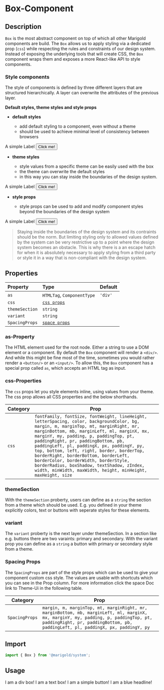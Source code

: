 
<Meta title="Components/Box Component" />

# Box-Component

## Description

`Box` is the most abstract component on top of which all other Marigold components are build.
The `Box` allows us to apply styling via a dedicated prop (`css`) while respecting the rules and constraints of our design system.
Instead of exposing the underlying tools that will create CSS, the `Box` component wraps them and exposes a more React-like API to style components.

### Style components

The style of components is defined by three different layers that are structured hierarchically. A layer can overwrite the attributes of the previous layer.

**Default styles, theme styles and style props**

- **default styles**

  - add default styling to a component, even without a theme
  - should be used to achieve minimal level of consistency between browsers

<Preview>
  <Story name="label">
    <Label variant="" htmlFor="labelId">
      A simple Label
    </Label>
  </Story>
  <Story name="button">
    <Button>Click me!</Button>
  </Story>
</Preview>

- **theme styles**

  - style values from a specific theme can be easily used with the box
  - the theme can overwrite the default styles
  - in this way you can stay inside the boundaries of the design system.

<Preview>
  <Story name="label-theme-styled">
    <Label htmlFor="labelId">A simple Label</Label>
  </Story>
  <Story name="button-theme-styled">
    <Button variant="primary.large">Click me!</Button>
  </Story>
</Preview>

- **style props**

  - style props can be used to add and modify component styles beyond the boundaries of the design system

<Preview>
  <Story name="label-css-styled">
    <Label
      htmlFor="labelId"
      css={{ px: 64, fontSize: '24px', letterSpacing: '8px' }}
    >
      A simple Label
    </Label>
  </Story>
  <Story name="button-css-styled">
    <Button variant="primary.large" css={{ px: 64, fontSize: '24px' }}>
      Click me!
    </Button>
  </Story>
</Preview>

> Staying inside the boundaries of the design system and its contraints should be the norm. But limiting styling only to allowed values defined by the system can be very restrictive up to a point where the design system becomes an obstacle. This is why there is a an escape hatch for when it is absolutely necessary to apply styling from a third party or style it in a way that is non-compliant with the design system.

## Properties

| Property       | Type                         | Default |
| :------------- | :--------------------------- | :------ |
| `as`           | `HTMLTag`, `ComponentType`   | `'div'` |
| `css`          | [`css props`](#cssProps)     |         |
| `themeSection` | `string`                     |         |
| `variant`      | `string`                     |         |
| `SpacingProps` | [`space props`](#spaceProps) |         |

### as-Property

The HTML element used for the root node. Either a string to use a DOM element or a component. By default the `Box` component will render a `<div/>`. And while this might be fine most of the time, sometimes you would rather render a `<button/>` or an `<input/>`. To allow this, the `Box` component has a special prop called `as`, which accepts an HTML tag as input.

### css-Properties <a id="cssProps"></a>

The `css` props let you style elements inline, using values from your theme. The css prop allows all CSS properties and the below shorthands.

| Category | Prop                                                                                                                                                                                                                                                                                                                                                                                                                                                                                                                                                  |
| -------- | ----------------------------------------------------------------------------------------------------------------------------------------------------------------------------------------------------------------------------------------------------------------------------------------------------------------------------------------------------------------------------------------------------------------------------------------------------------------------------------------------------------------------------------------------------- |
| `css`    | `fontFamily, fontSize, fontWeight, lineHeight, letterSpacing, color, backgroundColor, bg, margin, m, marginTop, mt, marginRight, mr, marginBottom, mb, marginLeft, ml, marginX, mx, marginY, my, padding, p, paddingTop, pt, paddingRight, pr, paddingBottom, pb, paddingLeft, pl, paddingX, px, paddingY, py, top, bottom, left, right, border, borderTop, borderRight, borderBottom, borderLeft, borderColor, borderWidth, borderStyle, borderRadius, boxShadow, textShadow, zIndex, width, minWidth, maxWidth, height, minHeight, maxHeight, size` |

### themeSection

With the `themeSection` proberty, users can define as a `string` the section from a theme which should be used. E.g. you defined in your theme explicitly colors, text or buttons with seperate styles for these elements.

### variant

The `variant` proberty is the next layer under themeSection. In a section like e.g. buttons there are two varaints: primary and secondary. With the variant prop you can define as a `string` a button with primary or secondary style from a theme.

### Spacing Props <a id="spaceProps"></a>

The `SpacingProps` are part of the style props which can be used to give your component custom css style. The values are usable with shortcuts which you can see in the Prop column. For more information click the space Doc link to Theme-Ui in the following table.

| Category       | Prop                                                                                                                                                                                                                  |
| -------------- | --------------------------------------------------------------------------------------------------------------------------------------------------------------------------------------------------------------------- |
| `SpacingProps` | `margin, m, marginTop, mt, marginRight, mr, marginBottom, mb, marginLeft, ml, marginX, mx, marginY, my, padding, p, paddingTop, pt, paddingRight, pr, paddingBottom, pb, paddingLeft, pl, paddingX, px, paddingY, py` |

## Import

```js
import { Box } from '@marigold/system';
```

## Usage

<Preview>
  <Story name="div-box">
    <Box>I am a div box!</Box>
  </Story>
</Preview>

<Preview>
  <Story name="text-box">
    <Box as="span" css={{ color: 'orange' }}>
      I am a text box!
    </Box>
  </Story>
</Preview>

<Preview>
  <Story name="button-box">
    <Box as="button" css={{ border: '1px solid black' }}>
      I am a simple button!
    </Box>
  </Story>
</Preview>

<Preview>
  <Story name="h1-box">
    <Box as="h1" css={{ color: 'blue' }}>
      I am a blue headline!
    </Box>
  </Story>
</Preview>
